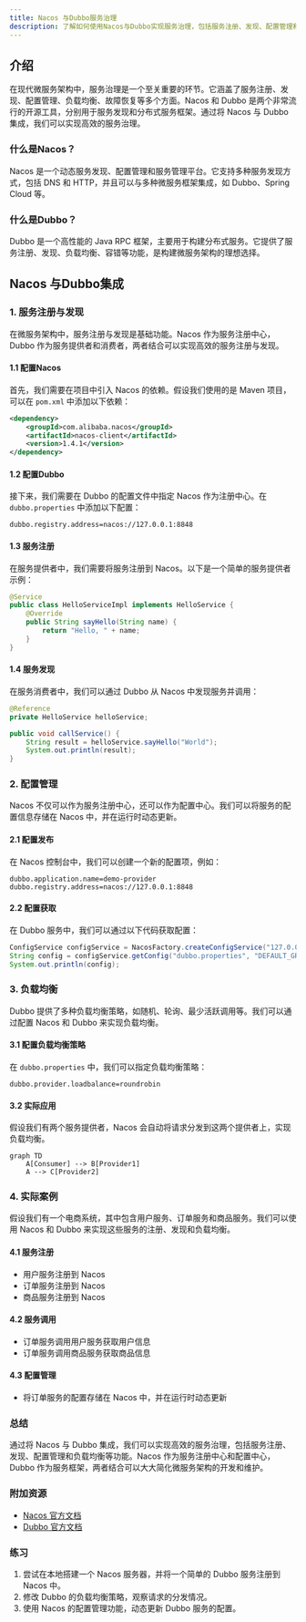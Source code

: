 ```yaml
---
title: Nacos 与Dubbo服务治理
description: 了解如何使用Nacos与Dubbo实现服务治理，包括服务注册、发现、配置管理和负载均衡等功能。
---
```


## 介绍

在现代微服务架构中，服务治理是一个至关重要的环节。它涵盖了服务注册、发现、配置管理、负载均衡、故障恢复等多个方面。Nacos 和 Dubbo 是两个非常流行的开源工具，分别用于服务发现和分布式服务框架。通过将 Nacos 与 Dubbo 集成，我们可以实现高效的服务治理。

### 什么是Nacos？

Nacos 是一个动态服务发现、配置管理和服务管理平台。它支持多种服务发现方式，包括 DNS 和 HTTP，并且可以与多种微服务框架集成，如 Dubbo、Spring Cloud 等。

### 什么是Dubbo？

Dubbo 是一个高性能的 Java RPC 框架，主要用于构建分布式服务。它提供了服务注册、发现、负载均衡、容错等功能，是构建微服务架构的理想选择。

## Nacos 与Dubbo集成

### 1. 服务注册与发现

在微服务架构中，服务注册与发现是基础功能。Nacos 作为服务注册中心，Dubbo 作为服务提供者和消费者，两者结合可以实现高效的服务注册与发现。

#### 1.1 配置Nacos

首先，我们需要在项目中引入 Nacos 的依赖。假设我们使用的是 Maven 项目，可以在 `pom.xml` 中添加以下依赖：

```xml
<dependency>
    <groupId>com.alibaba.nacos</groupId>
    <artifactId>nacos-client</artifactId>
    <version>1.4.1</version>
</dependency>
```

#### 1.2 配置Dubbo

接下来，我们需要在 Dubbo 的配置文件中指定 Nacos 作为注册中心。在 `dubbo.properties` 中添加以下配置：

```properties
dubbo.registry.address=nacos://127.0.0.1:8848
```

#### 1.3 服务注册

在服务提供者中，我们需要将服务注册到 Nacos。以下是一个简单的服务提供者示例：

```java
@Service
public class HelloServiceImpl implements HelloService {
    @Override
    public String sayHello(String name) {
        return "Hello, " + name;
    }
}
```

#### 1.4 服务发现

在服务消费者中，我们可以通过 Dubbo 从 Nacos 中发现服务并调用：

```java
@Reference
private HelloService helloService;

public void callService() {
    String result = helloService.sayHello("World");
    System.out.println(result);
}
```

### 2. 配置管理

Nacos 不仅可以作为服务注册中心，还可以作为配置中心。我们可以将服务的配置信息存储在 Nacos 中，并在运行时动态更新。

#### 2.1 配置发布

在 Nacos 控制台中，我们可以创建一个新的配置项，例如：

```properties
dubbo.application.name=demo-provider
dubbo.registry.address=nacos://127.0.0.1:8848
```

#### 2.2 配置获取

在 Dubbo 服务中，我们可以通过以下代码获取配置：

```java
ConfigService configService = NacosFactory.createConfigService("127.0.0.1:8848");
String config = configService.getConfig("dubbo.properties", "DEFAULT_GROUP", 5000);
System.out.println(config);
```

### 3. 负载均衡

Dubbo 提供了多种负载均衡策略，如随机、轮询、最少活跃调用等。我们可以通过配置 Nacos 和 Dubbo 来实现负载均衡。

#### 3.1 配置负载均衡策略

在 `dubbo.properties` 中，我们可以指定负载均衡策略：

```properties
dubbo.provider.loadbalance=roundrobin
```

#### 3.2 实际应用

假设我们有两个服务提供者，Nacos 会自动将请求分发到这两个提供者上，实现负载均衡。

```mermaid
graph TD
    A[Consumer] --> B[Provider1]
    A --> C[Provider2]
```

### 4. 实际案例

假设我们有一个电商系统，其中包含用户服务、订单服务和商品服务。我们可以使用 Nacos 和 Dubbo 来实现这些服务的注册、发现和负载均衡。

#### 4.1 服务注册

- 用户服务注册到 Nacos
- 订单服务注册到 Nacos
- 商品服务注册到 Nacos

#### 4.2 服务调用

- 订单服务调用用户服务获取用户信息
- 订单服务调用商品服务获取商品信息

#### 4.3 配置管理

- 将订单服务的配置存储在 Nacos 中，并在运行时动态更新

### 总结

通过将 Nacos 与 Dubbo 集成，我们可以实现高效的服务治理，包括服务注册、发现、配置管理和负载均衡等功能。Nacos 作为服务注册中心和配置中心，Dubbo 作为服务框架，两者结合可以大大简化微服务架构的开发和维护。

### 附加资源

- [Nacos 官方文档](https://nacos.io/zh-cn/docs/what-is-nacos.html)
- [Dubbo 官方文档](https://dubbo.apache.org/zh/docs/)

### 练习

1. 尝试在本地搭建一个 Nacos 服务器，并将一个简单的 Dubbo 服务注册到 Nacos 中。
2. 修改 Dubbo 的负载均衡策略，观察请求的分发情况。
3. 使用 Nacos 的配置管理功能，动态更新 Dubbo 服务的配置。
